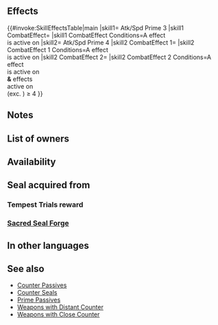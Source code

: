 {{Passive
|name=Atk/Spd Prime
|type=A
|exclusive=0
|canUseWeapon={{WeaponList|Physical}}
|canUseMove={{MoveList|All}}
|properties=random_owner
|1name=Atk/Spd Prime 1
|alt1name=Atk Spd Prime 1
|1tagid=SID_攻撃速さの備え1
|1effect=If【Bonus】is active on unit, grants Atk/Spd+X to unit during combat (X = number of【Bonus】effects active on unit, excluding stat bonuses, × 2, + 1; max 3).<br><br>【Bonus】<br>All effects that last "for 1 turn" or "that turn only." Includes bonuses granted by a skill like Rally or Hone and positive status effects (extra movement or effects like Dominance).
|1cost=60
|1required=-
|1promotionTier=1
|1promotionRarity=4
|2name=Atk/Spd Prime 2
|alt2name=Atk Spd Prime 2
|2tagid=SID_攻撃速さの備え2
|2effect=If【Bonus】is active on unit, grants Atk/Spd+X to unit during combat (X = number of【Bonus】effects active on unit, excluding stat bonuses, × 2, + 1; max 5).<br><br>【Bonus】<br>All effects that last "for 1 turn" or "that turn only." Includes bonuses granted by a skill like Rally or Hone and positive status effects (extra movement or effects like Dominance).
|2cost=120
|2promotionTier=1
|2promotionRarity=5
|3name=Atk/Spd Prime 3
|alt3name=Atk Spd Prime 3
|3tagid=SID_攻撃速さの備え3
|3effect=If【Bonus】is active on unit, grants Atk/Spd+X to unit during combat (X = number of【Bonus】effects active on unit, excluding stat bonuses, × 2, + 3; max 7).<br><br>【Bonus】<br>All effects that last "for 1 turn" or "that turn only." Includes bonuses granted by a skill like Rally or Hone and positive status effects (extra movement or effects like Dominance).
|3cost=240
|3next=-
|4name=Atk/Spd Prime 4
|alt4name=Atk Spd Prime 4
|4tagid=SID_攻撃速さの備え4
|4effect=If【Bonus】is active on unit, grants Atk/Spd+X to unit during combat (X = number of【Bonus】effects active on unit, excluding stat bonuses, × 2, + 3; max 9), and also, if number of【Bonus】effects active on unit (excluding stat bonuses) ≥ 4, unit can counterattack regardless of foe's range during combat.<br><br>【Bonus】<br>All effects that last "for 1 turn" or "that turn only." Includes bonuses granted by a skill like Rally or Hone and positive status effects (extra movement or effects like Dominance).
|4cost=300
}}
==Effects==
{{#invoke:SkillEffectsTable|main
|skill1={{Si|Atk/Spd Prime 3}} Atk/Spd Prime 3
|skill1 CombatEffect={{SkillEffectText|Temporary buffs|Atk/Spd|{{Kp|Bonus}} effects<br>active on {{SkillTargetText|Unit}} x 2, +3<br>(excluding {{SEt|Bonuses}})|max=7}}
|skill1 CombatEffect Conditions=A {{Kp|Bonus}} effect<br>is active on {{SkillTargetText|Unit}}
|skill2={{Si|Atk/Spd Prime 4}} Atk/Spd Prime 4
|skill2 CombatEffect 1={{SkillEffectText|Temporary buffs|Atk/Spd|{{Kp|Bonus}} effects<br>active on {{SkillTargetText|Unit}} x 2, +3<br>(excluding {{SEt|Bonuses}})|max=9}}
|skill2 CombatEffect 1 Conditions=A {{Kp|Bonus}} effect<br>is active on {{SkillTargetText|Unit}}
|skill2 CombatEffect 2={{SkillEffectText|Counter}}
|skill2 CombatEffect 2 Conditions=A {{Kp|Bonus}} effect<br>is active on {{SkillTargetText|Unit}}<br>'''&''' {{Kp|Bonus}} effects<br>active on {{SkillTargetText|Unit}}<br>(exc. {{SEt|Bonuses}}) ≥ 4
}}

==Notes==
{{Temporary buffs}}
{{EffectfromBonus|temporary buffs and counterattack effects|nonStat=1}}

==List of owners==
{{Skill Hero List}}
==Availability==
{{PassiveFocusList}}
{{PassiveDistributionList}}
{{PassiveCombatManualList}}
==Seal acquired from==
===Tempest Trials reward===
{{Tempest Trials seal reward}}
===[[Sacred Seal Forge]]===
{{SealCosts
|seals=Atk/Spd Prime 1;Atk/Spd Prime 2;Atk/Spd Prime 3
|badgeColor=Azure
|costs1=20;100;20
|costs2=60;200;50
|costs3=400;1000;100
}}
==In other languages==
{{OtherLanguages
|english=Atk/Spd Prime
|japanese=攻撃速さの備え
|german=A/G Auftakt
|spanishEU=Ata/Vel Apresto
|spanishLA=Prep. Atq./Vel.
|french=Prélude Atq/Vit
|italian=Zelo Att/Vel
|chineseTW=攻擊速度的準備
|portuguese=Zelo Atq./Vel.
}}

==See also== 
{{See also skills|cond=(Description LIKE '%number of%Bonus%effects active on%' OR (Description LIKE '%counterattack regardless of%range%' AND SCategory!='Weapon')) AND ((Exclusive='1' AND Name NOT LIKE '%+') OR SCategory='captain')}}
* [[Counter Passives]]
* [[Counter Seals]]
* [[Prime Passives]]
* [[Weapons with Distant Counter]]
* [[Weapons with Close Counter]]
{{Passives Navbox|A}}
{{Seals Navbox}}
